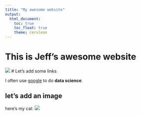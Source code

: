 ```yaml
---
title: "My awesome website"
output: 
  html_document:
    toc: true
    toc_float: true
    theme: cerulean
---
```


# This is Jeff's awesome website

![](https://media.giphy.com/media/drXGoW1iudhKw/giphy.gif)
# Let's add some links

I often use [google](google.com) to do **data science**.

## let's add an image

here's my cat:
![](snuffer.jpg)


